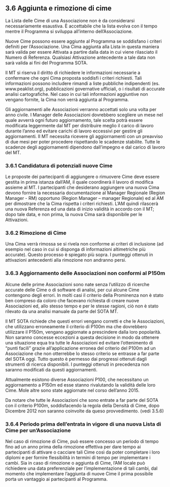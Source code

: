 ## 3.6 Aggiunta e rimozione di cime

La Lista delle Cime di una Associazione non è da considerarsi necessariamente esaustiva. È accettabile che la lista evolva con il tempo mentre il Programma si sviluppa all'interno dell'Associazione.

Nuove Cime possono essere aggiunte al Programma se soddisfano i criteri definiti per l'Associazione. Una Cima aggiunta alla Lista in questa maniera sarà valida per essere Attivata a partire dalla data in cui viene rilasciato il Numero di Referenza. Qualsiasi Attivazione antecedente a tale data non sarà valida ai fini del Programma SOTA.

Il MT si riserva il diritto di richiedere le informazioni necessarie a confermare che ogni Cima proposta soddisfi i criteri richiesti. Tali informazioni possono includere rimandi a liste pubbliche indipendenti (es. www.peaklist.org), pubblicazioni governative ufficiali, o i risultati di accurate analisi cartografiche. Nel caso in cui tali informazioni aggiuntive non vengano fornite, la Cima non verrà aggiunta al Programma.

Gli aggiornamenti alle Associazioni verranno accettati solo una volta per anno civile. I Manager delle Associazioni dovrebbero scegliere un mese nel quale avverrà ogni futuro aggiornamento, tale scelta potrà essere modificata leggermente dal MT per distribuire meglio il carico di lavoro durante l'anno ed evitare carichi di lavoro eccessivi per gestire gli aggiornamenti. Il MT necessita ricevere gli aggiornamenti con un preavviso di due mesi per poter procedere rispettando le scadenze stabilite. Tutte le scadenze degli aggiornamenti dipendono dall'impegno e dal carico di lavoro del MT.

### 3.6.1 Candidatura di potenziali nuove Cime

Le proposte dei partecipanti di aggiungere o rimuovere Cime deve essere gestita in prima istanza dall'AM, il quale coordinerà il lavoro di modifica assieme al MT.
I partecipanti che desiderano aggiungere una nuova Cima devono fornire la necessaria documentazione al Manager Regionale (Region Manager - RM) opportuno (Region Manager – manager Regionale) ed al AM per dimostrare che la Cima rispetta i criteri richiesti.
L'AM quindi rilascerà una nuova Referenza ed una data di inizio validità in accordo con il MT; dopo tale data, e non prima, la nuova Cima sarà disponibile per le Attivazioni.

### 3.6.2 Rimozione di Cime

Una Cima verrà rimossa se si rivela non conforme ai criteri di inclusione (ad esempio nel caso in cui si disponga di informazioni altimetriche più accurate).
Questo processo è spiegato più sopra.
I punteggi ottenuti in attivazioni antecedenti alla rimozione non andranno persi.

### 3.6.3 Aggiornamento delle Associazioni non conformi al P150m

Alcune delle prime Associazioni sono nate senza l'utilizzo di ricerche accurate delle Cime o di software di analisi, per cui alcune Cime contengono degli errori.
In molti casi il criterio della Prominenza non è stato ben compreso da coloro che facevano richiesta di creare nuove Associazioni ed, allo stesso tempo e per le stesse ragioni, ciò non è stato rilevato da una analisi manuale da parte del SOTA MT.

Il MT SOTA richiede che questi errori vengano corretti e che le Associazioni, che utilizzano erroneamente il criterio di P100m ma che dovrebbero utilizzare il P150m, vengano aggiornate a prescindere dalla loro popolarità. Non saranno concesse eccezioni a questa decisione in modo da ottenere una situazione equa tra tutte le Associazioni ed evitare l'ottenimento di "punti facili" grazie all'applicazione erronea del criterio del P100m ad un Associazione che non otterrebbe lo stesso criterio se entrasse a far parte del SOTA oggi. Tutto questo è permesso dai progressi ottenuti dagli strumenti di ricerca disponibili. I punteggi ottenuti in precedenza non saranno modificati da questi aggiornamenti.

Attualmente esistono diverse Associazioni P100, che necessitano un aggiornamento a P150m ed esse stanno rivalutando la validità delle loro Cime. Mole altre sono state aggiornate nel corso dell'anno 2015.

Da notare che tutte le Associazioni che sono entrate a far parte del SOTA con il criterio P100m, soddisfacendo la regola della Densità di Cime, dopo Dicembre 2012 non saranno coinvolte da queso provvedimento. (vedi 3.5.6)

### 3.6.4 Periodo prima dell'entrata in vigore di una nuova Lista di Cime per un'Associazione

Nel caso di rimozione di Cime, può essere concesso un periodo di tempo fino ad un anno prima della rimozione effettiva per dare tempo ai partecipanti di attivare o cacciare tali Cime così da poter completare i loro diplomi e per fornire flessibilità in termini di tempo per implementare i cambi. Sia in caso di rimozione o aggiunta di Cime, l’AM locale può richiedere una data preferenziale per l’implementazione di tali cambi, dal momento che implementare l’aggiunta di nuove Cime il prima possibile porta un vantaggio ai partecipanti al Programma.
